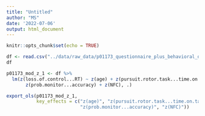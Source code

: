 ```yaml
---
title: "Untitled"
author: "MS"
date: '2022-07-06'
output: html_document
---
```


```r
knitr::opts_chunk$set(echo = TRUE)

df <- read.csv("../data/raw_data/p01173_questionnaire_plus_behavioral_data.csv")
df
```
```r
p01173_mod_z_1 <- df %>% 
  lm(z(loss.of.control...RT) ~ z(age) + z(pursuit.rotor.task...time.on.target) + 
       z(prob.monitor...accuracy) + z(NFC), .)

export_ols(p01173_mod_z_1, 
           key_effects = c("z(age)", "z(pursuit.rotor.task...time.on.target)", 
                           "z(prob.monitor...accuracy)", "z(NFC)"))
```

